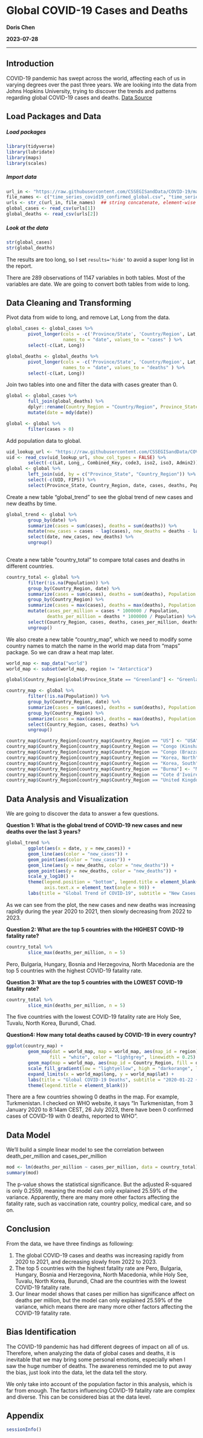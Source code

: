 # Global COVID-19 Cases and Deaths  
  
  
**Doris Chen**  
  
**2023-07-28**  
  
***  
    
## Introduction  
  
COVID-19 pandemic has swept across the world, affecting each of us in varying degrees over the past three years. We are looking into the data from Johns Hopkins University, trying to discover the trends and patterns regarding global COVID-19 cases and deaths. [Data Source](https://github.com/CSSEGISandData/COVID-19/tree/master/csse_covid_19_data)

 
## Load Packages and Data

##### Load packages

```r
library(tidyverse)
library(lubridate)
library(maps)
library(scales)
```

##### Import data
```r
url_in <- "https://raw.githubusercontent.com/CSSEGISandData/COVID-19/master/csse_covid_19_data/csse_covid_19_time_series/"
file_names <- c("time_series_covid19_confirmed_global.csv", "time_series_covid19_deaths_global.csv")
urls <- str_c(url_in, file_names)  ## string concatenate, element-wise joined
global_cases <- read_csv(urls[1])
global_deaths <- read_csv(urls[2])
```
    
##### Look at the data  
  
```r
str(global_cases)
str(global_deaths)
```
  
The results are too long, so I set `results='hide'` to avoid a super long list in the report.  
  
There are 289 observations of 1147 variables in both tables. Most of the variables are date. We are going to convert both tables from wide to long.    
  
  
## Data Cleaning and Transforming   
  
Pivot data from wide to long, and remove Lat, Long from the data.  
  
  
```r
global_cases <- global_cases %>% 
        pivot_longer(cols = -c('Province/State', 'Country/Region', Lat, Long), 
                     names_to = "date", values_to = "cases" ) %>% 
        select(-c(Lat, Long))

global_deaths <- global_deaths %>% 
        pivot_longer(cols = -c('Province/State', 'Country/Region', Lat, Long), 
                     names_to = "date", values_to = "deaths" ) %>% 
        select(-c(Lat, Long))
```
  
  
Join two tables into one and filter the data with cases greater than 0.  
  
```r
global <- global_cases %>% 
        full_join(global_deaths) %>% 
        dplyr::rename(Country_Region = "Country/Region", Province_State = "Province/State") %>% 
        mutate(date = mdy(date))

global <- global %>% 
        filter(cases > 0)

```

  
Add population data to global.  
  
```r
uid_lookup_url <- "https://raw.githubusercontent.com/CSSEGISandData/COVID-19/master/csse_covid_19_data/UID_ISO_FIPS_LookUp_Table.csv"
uid <- read_csv(uid_lookup_url, show_col_types = FALSE) %>% 
        select(-c(Lat, Long_, Combined_Key, code3, iso2, iso3, Admin2))
global <- global %>% 
        left_join(uid, by = c("Province_State", "Country_Region")) %>% 
        select(-c(UID, FIPS)) %>% 
        select(Province_State, Country_Region, date, cases, deaths, Population)

```
  
    
Create a new table "global_trend" to see the global trend of new cases and new deaths by time.   
  
```r
global_trend <- global %>% 
        group_by(date) %>% 
        summarize(cases = sum(cases), deaths = sum(deaths)) %>% 
        mutate(new_cases = cases - lag(cases), new_deaths = deaths - lag(deaths)) %>% 
        select(date, new_cases, new_deaths) %>% 
        ungroup()
        
```
  
Create a new table "country_total" to compare total cases and deaths in different countries.  
  
  
```r
country_total <- global %>% 
        filter(!is.na(Population)) %>% 
        group_by(Country_Region, date) %>% 
        summarize(cases = sum(cases), deaths = sum(deaths), Population = sum(Population)) %>% 
        group_by(Country_Region) %>% 
        summarize(cases = max(cases), deaths = max(deaths), Population = max(Population)) %>% 
        mutate(cases_per_million = cases * 1000000 / Population, 
               deaths_per_million = deaths * 1000000 / Population) %>% 
        select(Country_Region, cases, deaths, cases_per_million, deaths_per_million, Population) %>% 
        ungroup()
```
  

We also create a new table "country_map", which we need to modify some country names to match the name in the world map data from "maps" package. So we can draw a heat map later.  
  
  
```r
world_map <- map_data("world")
world_map <- subset(world_map, region != "Antarctica")
```
  
```r
global$Country_Region[global$Province_State == "Greenland"] <- "Greenland"

country_map <- global %>% 
        filter(!is.na(Population)) %>% 
        group_by(Country_Region, date) %>% 
        summarize(cases = sum(cases), deaths = sum(deaths), Population = sum(Population)) %>% 
        group_by(Country_Region) %>% 
        summarize(cases = max(cases), deaths = max(deaths), Population = max(Population)) %>% 
        select(Country_Region, cases, deaths) %>% 
        ungroup()

country_map$Country_Region[country_map$Country_Region == "US"] <- "USA"
country_map$Country_Region[country_map$Country_Region == "Congo (Kinshasa)"] <- "Democratic Republic of the Congo"
country_map$Country_Region[country_map$Country_Region == "Congo (Brazzaville)"] <- "Republic of Congo"
country_map$Country_Region[country_map$Country_Region == "Korea, North"] <- "North Korea"
country_map$Country_Region[country_map$Country_Region == "Korea, South"] <- "South Korea"
country_map$Country_Region[country_map$Country_Region == "Burma"] <- "Myanmar"
country_map$Country_Region[country_map$Country_Region == "Cote d'Ivoire"] <- "Ivory Coast"
country_map$Country_Region[country_map$Country_Region == "United Kingdom"] <- "UK"
```
  
    
## Data Analysis and Visualization  
  
We are going to discover the data to answer a few questions.  
  
**Question 1: What is the global trend of COVID-19 new cases and new deaths over the last 3 years?**  
  
```r
global_trend %>% 
        ggplot(aes(x = date, y = new_cases)) +
        geom_line(aes(color = "new_cases")) +
        geom_point(aes(color = "new_cases")) +
        geom_line(aes(y = new_deaths, color = "new_deaths")) +
        geom_point(aes(y = new_deaths, color = "new_deaths")) + 
        scale_y_log10() +
        theme(legend.position = "bottom", legend.title = element_blank(),
              axis.text.x = element_text(angle = 90)) +
        labs(title = "Global Trend of COVID-19", subtitle = "New Cases & New Deaths", x = "Date", y = '')
```
  
As we can see from the plot, the new cases and new deaths was increasing rapidly during the year 2020 to 2021, then slowly decreasing from 2022 to 2023.  
  
   
**Question 2: What are the top 5 countries with the HIGHEST COVID-19 fatality rate?**    
  
   
```r
country_total %>% 
        slice_max(deaths_per_million, n = 5) 
```
  
  
Pero, Bulgaria, Hungary, Bosnia and Herzegovina, North Macedonia are the top 5 countries with the highest COVID-19 fatality rate.  

    
**Question 3: What are the top 5 countries with the LOWEST COVID-19 fatality rate?**     
  
    
```r
country_total %>% 
        slice_min(deaths_per_million, n = 5)
```
   
 The five countries with the lowest COVID-19 fatality rate are Holy See, Tuvalu, North Korea, Burundi, Chad.  
   
   
**Question4: How many total deaths caused by COVID-19 in every country?**  
   
     
```r
ggplot(country_map) +
        geom_map(dat = world_map, map = world_map, aes(map_id = region),
                fill = "white", color = "lightgrey", linewidth = 0.25) +
        geom_map(map = world_map, aes(map_id = Country_Region, fill = deaths), linewidth = 0.25) +
        scale_fill_gradient(low = "lightyellow", high = "darkorange", labels = comma) +
        expand_limits(x = world_map$long, y = world_map$lat) +
        labs(title = "Global COVID-19 Deaths", subtitle = "2020-01-22 ~ 2023-03-09") +
        theme(legend.title = element_blank())
```
  
    
There are a few countries showing 0 deaths in the map. For example, Turkmenistan. I checked on WHO website, it says "In Turkmenistan, from 3 January 2020 to 8:14am CEST, 26 July 2023, there have been 0 confirmed cases of COVID-19 with 0 deaths, reported to WHO".   
  
  
## Data Model  
  
We'll build a simple linear model to see the correlation between death_per_million and cases_per_million  
```r
mod <- lm(deaths_per_million ~ cases_per_million, data = country_total)
summary(mod)
```
  
The p-value shows the statistical significance. But the adjusted R-squared is only 0.2559, meaning the model can only explained 25.59% of the variance. Apparently, there are many more other factors affecting the fatality rate, such as vaccination rate, country policy, medical care, and so on.  
  
## Conclusion  
  
From the data, we have three findings as following:  

1. The global COVID-19 cases and deaths was increasing rapidly from 2020 to 2021, and decreasing slowly from 2022 to 2023.   
2. The top 5 countries with the highest fatality rate are Pero, Bulgaria, Hungary, Bosnia and Herzegovina, North Macedonia, while Holy See, Tuvalu, North Korea, Burundi, Chad are the countries with the lowest COVID-19 fatality rate.  
3. Our linear model shows that cases per million has significance affect on deaths per million, but the model can only explained 25.59% of the variance, which means there are many more other factors affecting the COVID-19 fatality rate.  
  
    
## Bias Identification  
  
The COVID-19 pandemic has had different degrees of impact on all of us. Therefore, when analyzing the data of global cases and deaths, it is inevitable that we may bring some personal emotions, especially when I saw the huge number of deaths. The awareness reminded me to put away the bias, just look into the data, let the data tell the story.  

We only take into account of the population factor in this analysis, which is far from enough. The factors influencing COVID-19 fatality rate are complex and diverse. This can be considered bias at the data level.  
  
  
## Appendix    
  
```r
sessionInfo()
```
  
  